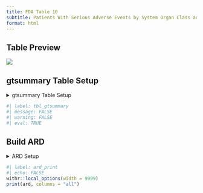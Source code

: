 ```yaml
---
title: FDA Table 10
subtitle: Patients With Serious Adverse Events by System Organ Class and FDA Medical Query (Narrow), Safety Population, Pooled Analyses
format: html
---
```


::: panel-tabset
## Table Preview

![](../assets/images/screenshots/table_10.png){fig-align="center"}

## gtsummary Table Setup
<details>
  <summary>gtsummary Table Setup</summary>
```r
#| label: tbl_gtsummary
#| eval: FALSE
#| echo: TRUE

# Load Libraries & Data
library(dplyr)
library(gtsummary)

adsl <- random.cdisc.data::cadsl
adae <- random.cdisc.data::cadae

# Pre-Processing - FMQ information
set.seed(1)
adae <- adae %>%
  mutate(
    FMQ01SC = sample(c("NARROW", "BROAD"), size = nrow(adae), replace = TRUE),
    FMQ01NAM = sample(c("FMQ1", "FMQ2", "FMQ3"), size = nrow(adae), replace = TRUE)
  )

# Use safety population, Serious Adverse Event only and Narrow FMQ
adae <- adae %>%
  dplyr::filter(SAFFL == "Y", AESER == "Y", FMQ01SC == "NARROW")

# Build Table
tbl <- adae %>%
  tbl_hierarchical(
    variables = c(AEBODSYS, FMQ01NAM),
    by = ARM,
    id = USUBJID,
    include = FMQ01NAM,
    denominator = adsl,
    overall_row = FALSE,
  ) %>%
  gtsummary::remove_footnote_header(columns = everything())

tbl
```

</details>

```r
#| label: tbl_gtsummary
#| message: FALSE
#| warning: FALSE
#| eval: TRUE
```

## Build ARD
<details>
  <summary>ARD Setup</summary>
```r
#| label: ard
#| echo: TRUE
#| message: FALSE
#| warning: FALSE
#| result: 'hide'
ard <- gather_ard(tbl)
```

</details>

```r
#| label: ard_print
#| echo: FALSE
withr::local_options(width = 9999)
print(ard, columns = "all")
```
:::


